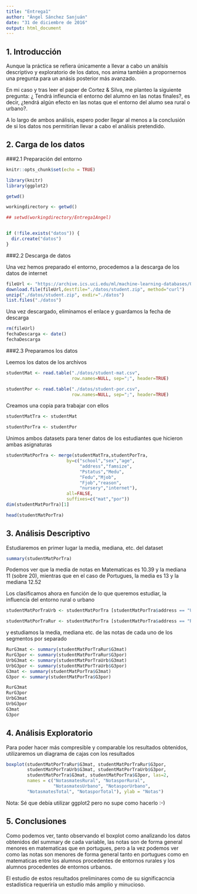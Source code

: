 ```yaml
---
title: "Entrega1"
author: "Ángel Sánchez Sanjuán"
date: "31 de diciembre de 2016"
output: html_document
---
```

## 1. Introducción

Aunque la práctica se refiera únicamente a llevar a cabo un análsis descriptivo y exploratorio de los datos, nos anima también a propornernos una pregunta para un anásis posterior más avanzado.

En mi caso y tras leer el paper de Cortez & Silva, me planteo la siguiente pregunta:
¿ Tendrá infleuncia el entorno del alumno en las notas finales?, es decir, ¿tendrá algún efecto en las notas que el entorno del alumo sea rural o urbano?.

A lo largo de ambos análisis, espero poder llegar al menos a la conclusión de si los datos nos permitirían llevar a cabo el análisis pretendido. 

## 2. Carga de los datos
###2.1 Preparación del entorno
```r
knitr::opts_chunk$set(echo = TRUE)

library(knitr)
library(ggplot2)

getwd()

workingdirectory <- getwd()

## setwd(workingdirectory/Entrega1Angel)


if (!file.exists("datos")) {
  dir.create("datos")
}

```

###2.2 Descarga de datos

Una vez hemos preparado el entorno, procedemos a la descarga de los datos de internet

```r

fileUrl <- "https://archive.ics.uci.edu/ml/machine-learning-databases/00320/student.zip"
download.file(fileUrl,destfile="./datos/student.zip", method="curl")
unzip("./datos/student.zip", exdir="./datos")
list.files("./datos")


```

Una vez descargado, eliminamos el enlace y guardamos la fecha de descarga

```r

rm(fileUrl)
fechaDescarga <- date()
fechaDescarga

```
###2.3 Preparamos los datos

Leemos los datos de los archivos
```r
studentMat <- read.table("./datos/student-mat.csv", 
                         row.names=NULL, sep=";", header=TRUE)

studentPor <- read.table("./datos/student-por.csv", 
                         row.names=NULL, sep=";", header=TRUE)


```
Creamos una copia para trabajar con ellos

```r
studentMatTra <- studentMat

studentPorTra <- studentPor

```

Unimos ambos datasets para tener datos de los estudiantes que hicieron ambas asignaturas

```r

studentMatPorTra <- merge(studentMatTra,studentPorTra,
                       by=c("school","sex","age",
                            "address","famsize",
                            "Pstatus","Medu",
                            "Fedu","Mjob",
                            "Fjob","reason",
                            "nursery","internet"), 
                       all=FALSE,
                       suffixes=c("mat","por"))
dim(studentMatPorTra)[1]

head(studentMatPorTra)

```


## 3. Análisis Descriptivo

Estudiaremos en primer lugar la media, mediana, etc. del dataset
```r
summary(studentMatPorTra)

```
Podemos ver que la media de notas en Matematicas es 10.39 y la mediana 11 (sobre 20), mientras que en el caso de Portugues, la media es 13 y la mediana 12.52

Los clasificamos ahora en función de lo que queremos estudiar, la influencia
del entorno rural o urbano

```r

studentMatPorTraUrb <- studentMatPorTra [studentMatPorTra$address == "U", ]

studentMatPorTraRur <- studentMatPorTra [studentMatPorTra$address == "R", ]
```

y estudiamos la media, mediana etc. de las notas de cada uno de los segmentos por separado

```r
RurG3mat <- summary(studentMatPorTraRur$G3mat)
RurG3por <- summary(studentMatPorTraRur$G3por)
UrbG3mat <- summary(studentMatPorTraUrb$G3mat)
UrbG3por <- summary(studentMatPorTraUrb$G3por)
G3mat <- summary(studentMatPorTra$G3mat)
G3por <- summary(studentMatPorTra$G3por)

RurG3mat
RurG3por
UrbG3mat
UrbG3por
G3mat
G3por

```


## 4. Análisis Exploratorio

Para poder hacer más compresible y comparable los resultados obtenidos, utilizaremos un
diagrama de cajas con los resultados

```r

boxplot(studentMatPorTraRur$G3mat, studentMatPorTraRur$G3por, 
        studentMatPorTraUrb$G3mat, studentMatPorTraUrb$G3por, 
        studentMatPorTra$G3mat, studentMatPorTra$G3por, las=2,
        names = c("NotasmatesRural", "NotasporRural", 
                  "NotasmatesUrbano", "NotasporUrbano", 
        "NotasmatesTotal", "NotasporTotal"), ylab = "Notas")

```

Nota: Sé que debía utilizar ggplot2 pero no supe como hacerlo :-)


## 5. Conclusiones

Como podemos ver, tanto observando el boxplot como analizando los datos obtenidos del summary de cada variable, las notas son de forma general menores en matematicas que en portugues, pero a la vez podemos ver como las notas son menores de forma general tanto en portugues como en matematicas entre los alumnos procedentes de entornos rurales y los alumnos procedentes de entornos urbanos. 

El estudio de estos resultados preliminares como de su significacncia estadistica requeriría un estudio más amplio y minucioso.

